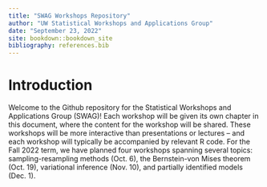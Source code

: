 ```yaml
--- 
title: "SWAG Workshops Repository"
author: "UW Statistical Workshops and Applications Group"
date: "September 23, 2022"
site: bookdown::bookdown_site
bibliography: references.bib 
---
```


# Introduction

Welcome to the Github repository for the Statistical Workshops and Applications Group (SWAG)! Each workshop will be given its own chapter in this document, where the content for the workshop will be shared. These workshops will be more interactive than presentations or lectures -- and each workshop will typically be accompanied by relevant R code. For the Fall 2022 term, we have planned four workshops spanning several topics: sampling-resampling methods (Oct. 6), the Bernstein-von Mises theorem (Oct. 19), variational inference (Nov. 10), and partially identified models (Dec. 1).


